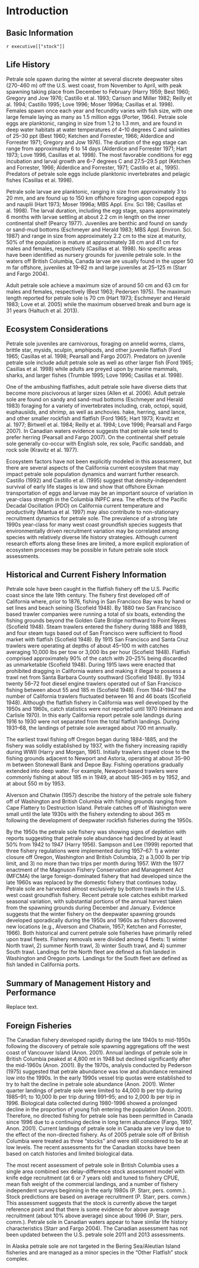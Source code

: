 # Introduction
## Basic Information
`r executive[["stock"]]`

## Life History
Petrale sole spawn during the winter at several discrete deepwater sites (270-460 m) off the U.S. west coast, from November to April, with peak spawning taking place from December to February (Harry 1959; Best 1960; Gregory and Jow 1976; Castillo et al. 1993; Carison and Miller 1982; Reilly et al. 1994; Castillo 1995; Love 1996; Moser 1996a; Casillas et al. 1998).  Females spawn once each year and fecundity varies with fish size, with one large female laying as many as 1.5 million eggs (Porter, 1964). Petrale sole eggs are planktonic, ranging in size from 1.2 to 1.3 mm, and are found in deep water habitats at water temperatures of 4–10 degrees C and salinities of 25–30 ppt (Best 1960; Ketchen and Forrester, 1966; Alderdice and Forrester 1971; Gregory and Jow 1976). The duration of the egg stage can range from approximately 6 to 14 days (Alderdice and Forrester 1971; Hart 1973; Love 1996, Casillas et al. 1998). The most favorable conditions for egg incubation and larval growth are 6–7 degrees C and 27.5–29.5 ppt (Ketchen and Forrester, 1966; Alderdice and Forrester, 1971; Castillo et al., 1995). Predators of petrale sole eggs include planktonic invertebrates and pelagic fishes (Casillas et al. 1998). 

Petrale sole larvae are planktonic, ranging in size from approximately 3 to 20 mm, and are found up to 150 km offshore foraging upon copepod eggs and nauplii (Hart 1973; Moser 1996a; MBS Appl. Env. Sci 198; Casillas et al. 1998). The larval duration, including the egg stage, spans approximately 6 months with larvae settling at about 2.2 cm in length on the inner continental shelf (Pearcy 1977). Juveniles are benthic and found on sandy or sand-mud bottoms (Eschmeyer and Herald 1983; MBS Appl. Environ. Sci. 1987) and range in size from approximately 2.2 cm to the size at maturity, 50% of the population is mature at approximately 38 cm and 41 cm for males and females, respectively (Casillas et al. 1998). No specific areas have been identified as nursery grounds for juvenile petrale sole.  In the waters off British Columbia, Canada larvae are usually found in the upper 50 m far offshore, juveniles at 19–82 m and large juveniles at 25–125 m (Starr and Fargo 2004). 

Adult petrale sole achieve a maximum size of around 50 cm and 63 cm for males and females, respectively (Best 1963; Pedersen 1975). The maximum length reported for petrale sole is 70 cm (Hart 1973; Eschmeyer and Herald 1983; Love et al. 2005) while the maximum observed break and burn age is 31 years (Haltuch et al. 2013).

## Ecosystem Considerations
Petrale sole juveniles are carnivorous, foraging on annelid worms, clams, brittle star, mysids, sculpin, amphipods, and other juvenile flatfish (Ford 1965; Casillas et al. 1998; Pearsall and Fargo 2007). Predators on juvenile petrale sole include adult petrale sole as well as other larger fish (Ford 1965; Casillas et al. 1998) while adults are preyed upon by marine mammals, sharks, and larger fishes (Trumble 1995; Love 1996; Casillas et al. 1998).

One of the ambushing flatfishes, adult petrale sole have diverse diets that become more piscivorous at larger sizes (Allen et al. 2006). Adult petrale sole are found on sandy and sand-mud bottoms (Eschmeyer and Herald 1983) foraging for a variety of invertebrates including, crab, octopi, squid, euphausiids, and shrimp, as well as anchovies. hake, herring, sand lance, and other smaller rockfish and flatfish (Ford 1965; Hart 1973; Kravitz et al. 1977; Birtwell et al. 1984; Reilly et al. 1994; Love 1996; Pearsall and Fargo 2007). In Canadian waters evidence suggests that petrale sole tend to prefer herring (Pearsall and Fargo 2007). On the continental shelf petrale sole generally co-occur with English sole, rex sole, Pacific sanddab, and rock sole (Kravitz et al. 1977). 

Ecosystem factors have not been explicitly modeled in this assessment, but there are several aspects of the California current ecosystem that may impact petrale sole population dynamics and warrant further research. Castillo (1992) and Castillo et al. (1995) suggest that density-independent survival of early life stages is low and show that offshore Ekman transportation of eggs and larvae may be an important source of variation in year-class strength in the Columbia INPFC area. The effects of the Pacific Decadal Oscillation (PDO) on California current temperature and productivity (Mantua et al. 1997) may also contribute to non-stationary recruitment dynamics for petrale sole. The prevalence of a strong late 1990s year-class for many west coast groundfish species suggests that environmentally driven recruitment variation may be correlated among species with relatively diverse life history strategies. Although current research efforts along these lines are limited, a more explicit exploration of ecosystem processes may be possible in future petrale sole stock assessments.

## Historical and Current Fishery Information
Petrale sole have been caught in the flatfish fishery off the U.S. Pacific coast since the late 19th century. The fishery first developed off of California where, prior to 1876, fishing in San Francisco Bay was by hand or set lines and beach seining (Scofield 1948). By 1880 two San Francisco based trawler companies were running a total of six boats, extending the fishing grounds beyond the Golden Gate Bridge northward to Point Reyes (Scofield 1948). Steam trawlers entered the fishery during 1888 and 1889, and four steam tugs based out of San Francisco were sufficient to flood market with flatfish (Scofield 1948). By 1915 San Francisco and Santa Cruz trawlers were operating at depths of about 45–100 m with catches averaging 10,000 lbs per tow or 3,000 lbs per hour (Scofield 1948). Flatfish comprised approximately 90% of the catch with 20–25% being discarded as unmarketable (Scofield 1948). During 1915 laws were enacted that prohibited dragging in California waters and making it illegal to possess a trawl net from Santa Barbara County southward (Scofield 1948). By 1934 twenty 56–72 foot diesel engine trawlers operated out of San Francisco fishing between about 55 and 185 m (Scofield 1948).  From 1944-1947 the number of California trawlers fluctuated between 16 and 46 boats (Scofield 1948). Although the flatfish fishery in California was well developed by the 1950s and 1960s, catch statistics were not reported until 1970 (Heimann and Carlisle 1970). In this early California report petrale sole landings during 1916 to 1930 were not separated from the total flatfish landings. During 1931–68, the landings of petrale sole averaged about 700 mt annually.

The earliest trawl fishing off Oregon began during 1884-1885, and the fishery was solidly established by 1937, with the fishery increasing rapidly during WWII (Harry and Morgan, 1961). Initially trawlers stayed close to the fishing grounds adjacent to Newport and Astoria, operating at about 35–90 m between Stonewall Bank and Depoe Bay. Fishing operations gradually extended into deep water. For example, Newport-based trawlers were commonly fishing at about 185 m in 1949, at about 185–365 m by 1952, and at about 550 m by 1953. 

Alverson and Chatwin (1957) describe the history of the petrale sole fishery off of Washington and British Columbia with fishing grounds ranging from Cape Flattery to Destruction Island. Petrale catches off of Washington were small until the late 1930s with the fishery extending to about 365 m following the development of deepwater rockfish fisheries during the 1950s.   

By the 1950s the petrale sole fishery was showing signs of depletion with reports suggesting that petrale sole abundance had declined by at least 50% from 1942 to 1947 (Harry 1956). Sampson and Lee (1999) reported that three fishery regulations were implemented during 1957–67: 1) a winter closure off Oregon, Washington and British Columbia, 2) a 3,000 lb per trip limit, and 3) no more than two trips per month during 1957. With the 1977 enactment of the Magnuson Fishery Conservation and Management Act (MFCMA) the large foreign-dominated fishery that had developed since the late 1960s was replaced by the domestic fishery that continues today. Petrale sole are harvested almost exclusively by bottom trawls in the U.S. west coast groundfish fishery. Recent petrale sole catches exhibit marked seasonal variation, with substantial portions of the annual harvest taken from the spawning grounds during December and January. Evidence suggests that the winter fishery on the deepwater spawning grounds developed sporadically during the 1950s and 1960s as fishers discovered new locations (e.g., Alverson and Chatwin, 1957; Ketchen and Forrester, 1966). Both historical and current petrale sole fisheries have primarily relied upon trawl fleets. Fishery removals were divided among 4 fleets: 1) winter North trawl, 2) summer North trawl, 3) winter South trawl, and 4) summer South trawl. Landings for the North fleet are defined as fish landed in Washington and Oregon ports. Landings for the South fleet are defined as fish landed in California ports.

## Summary of Management History and Performance
Replace text.

## Foreign Fisheries
The Canadian fishery developed rapidly during the late 1940s to mid-1950s following the discovery of petrale sole spawning aggregations off the west coast of Vancouver Island (Anon. 2001). Annual landings of petrale sole in British Columbia peaked at 4,800 mt in 1948 but declined significantly after the mid-1960s (Anon. 2001). By the 1970s, analysis conducted by Pederson (1975) suggested that petrale abundance was low and abundance remained low into the 1990s. In the early 1990s vessel trip quotas were established to try to halt the decline in petrale sole abundance (Anon. 2001). Winter quarter landings of petrale sole were limited to 44,000 lb per trip during 1985–91; to 10,000 lb per trip during 1991–95; and to 2,000 lb per trip in 1996. Biological data collected during 1980-1996 showed a prolonged decline in the proportion of young fish entering the population (Anon. 2001). Therefore, no directed fishing for petrale sole has been permitted in Canada since 1996 due to a continuing decline in long term abundance (Fargo, 1997, Anon. 2001). Current landings of petrale sole in Canada are very low due to the effect of the non-directed fishery. As of 2005 petrale sole off of British Columbia were treated as three “stocks” and were still considered to be at low levels. The recent assessments for the Canadian stocks have been based on catch histories and limited biological data. 

The most recent assessment of petrale sole in British Columbia uses a single area combined sex delay-difference stock assessment model with knife edge recruitment (at 6 or 7 years old) and tuned to fishery CPUE, mean fish weight of the commercial landings, and a number of fishery independent surveys beginning in the early 1980s (P. Starr, pers. comm.). Stock predictions are based on average recruitment (P. Starr, pers. comm.) This assessment suggests that the stock is currently above the target reference point and that there is some evidence for above average recruitment (about 10% above average) since about 1996 (P. Starr, pers. comm.). Petrale sole in Canadian waters appear to have similar life history characteristics (Starr and Fargo 2004). The Canadian assessment has not been updated between the U.S. petrale sole 2011 and 2013 assessments. 

In Alaska petrale sole are not targeted in the Bering Sea/Aleutian Island fisheries and are managed as a minor species in the “Other Flatfish” stock complex.

